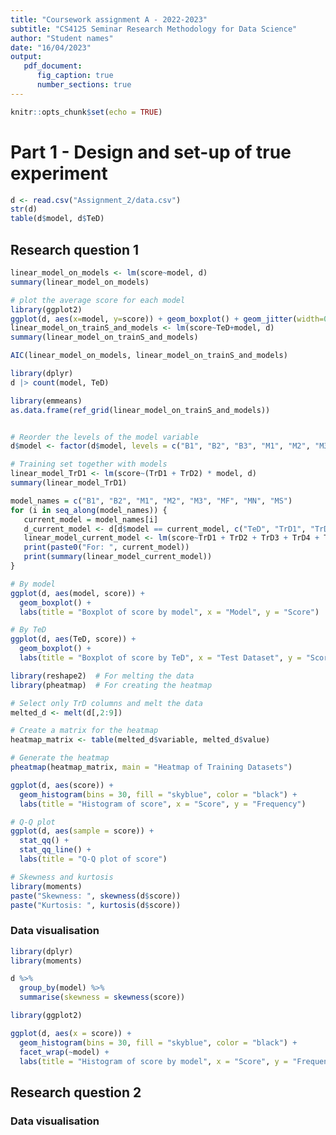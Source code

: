```yaml
---
title: "Coursework assignment A - 2022-2023"
subtitle: "CS4125 Seminar Research Methodology for Data Science"
author: "Student names"
date: "16/04/2023"
output:
   pdf_document:
      fig_caption: true
      number_sections: true 
---
```


```r
knitr::opts_chunk$set(echo = TRUE)
```


\tableofcontents

# Part 1 - Design and set-up of true experiment 
```r
d <- read.csv("Assignment_2/data.csv")
str(d)
table(d$model, d$TeD)
```

## Research question 1
```r
linear_model_on_models <- lm(score~model, d)
summary(linear_model_on_models)

# plot the average score for each model
library(ggplot2)
ggplot(d, aes(x=model, y=score)) + geom_boxplot() + geom_jitter(width=0.2)
linear_model_on_trainS_and_models <- lm(score~TeD+model, d)
summary(linear_model_on_trainS_and_models)

AIC(linear_model_on_models, linear_model_on_trainS_and_models)

library(dplyr)
d |> count(model, TeD)

library(emmeans)
as.data.frame(ref_grid(linear_model_on_trainS_and_models))


# Reorder the levels of the model variable
d$model <- factor(d$model, levels = c("B1", "B2", "B3", "M1", "M2", "M3", "MF", "MN", "MS"))

# Training set together with models
linear_model_TrD1 <- lm(score~(TrD1 + TrD2) * model, d)
summary(linear_model_TrD1)

model_names = c("B1", "B2", "M1", "M2", "M3", "MF", "MN", "MS")
for (i in seq_along(model_names)) {
   current_model = model_names[i]
   d_current_model <- d[d$model == current_model, c("TeD", "TrD1", "TrD2", "TrD3", "TrD4", "TrD5", "TrD6", "TrD6", "TrD7", "TrD8", "score")]
   linear_model_current_model <- lm(score~TrD1 + TrD2 + TrD3 + TrD4 + TrD5 + TrD6 + TrD7, d_current_model)
   print(paste0("For: ", current_model))
   print(summary(linear_model_current_model))
}

```
```r
# By model
ggplot(d, aes(model, score)) +
  geom_boxplot() +
  labs(title = "Boxplot of score by model", x = "Model", y = "Score")
```
```r
# By TeD
ggplot(d, aes(TeD, score)) +
  geom_boxplot() +
  labs(title = "Boxplot of score by TeD", x = "Test Dataset", y = "Score")

```

```r
library(reshape2)  # For melting the data
library(pheatmap)  # For creating the heatmap

# Select only TrD columns and melt the data
melted_d <- melt(d[,2:9])

# Create a matrix for the heatmap
heatmap_matrix <- table(melted_d$variable, melted_d$value)

# Generate the heatmap
pheatmap(heatmap_matrix, main = "Heatmap of Training Datasets")

```

```r
ggplot(d, aes(score)) +
  geom_histogram(bins = 30, fill = "skyblue", color = "black") +
  labs(title = "Histogram of score", x = "Score", y = "Frequency")
```

```r
# Q-Q plot
ggplot(d, aes(sample = score)) +
  stat_qq() +
  stat_qq_line() +
  labs(title = "Q-Q plot of score")

# Skewness and kurtosis
library(moments)
paste("Skewness: ", skewness(d$score))
paste("Kurtosis: ", kurtosis(d$score))
```
### Data visualisation
```r
library(dplyr)
library(moments)

d %>% 
  group_by(model) %>% 
  summarise(skewness = skewness(score))

```

```r
library(ggplot2)

ggplot(d, aes(x = score)) +
  geom_histogram(bins = 30, fill = "skyblue", color = "black") +
  facet_wrap(~model) +
  labs(title = "Histogram of score by model", x = "Score", y = "Frequency")
```


## Research question 2

### Data visualisation